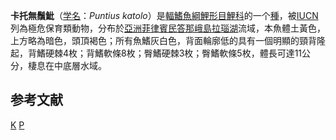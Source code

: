 {{Speciesbox 
| genus = Puntius
| species = katolo
| authority = [[Herre|Herre]], 1924
| status = CR
| status_system = IUCN3.1
| synonyms = *''Barbodes katolo''<br /><small>Herre, 1924</small> '' 
*''Puntius katalo''<br /><small>Herre, 1924</small> ''
}}
'''卡托無鬚魮'''（[[学名|学名]]：''Puntius katolo''）是[[輻鰭魚綱|輻鰭魚綱]][[鯉形目|鯉形目]][[鯉科|鯉科]]的一个[[種|種]]，被[[IUCN|IUCN]]列為極危保育類動物，分布於[[亞洲|亞洲]][[菲律賓|菲律賓]][[民答那峨島|民答那峨島]][[拉瑙湖|拉瑙湖]]流域，本魚體土黃色，上方略為暗色，頭頂褐色；所有魚鰭灰白色，背面輪廓低的具有一個明顯的頸背隆起，背鰭硬棘4枚；背鰭軟條8枚；臀鰭硬棘3枚；臀鰭軟條5枚，體長可達11公分，棲息在中底層水域。

==参考文献==
{{Reflist}}
{{Taxonbar}}

[[Category:無鬚魮屬|K]]
[[Category:1924年描述的鱼类|P]]